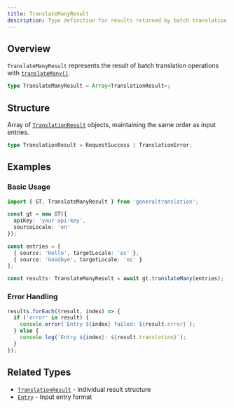 ```yaml
---
title: TranslateManyResult
description: Type definition for results returned by batch translation operations
---
```


## Overview

`TranslateManyResult` represents the result of batch translation operations with [`translateMany()`](/docs/core/class/methods/translation/translateMany).

```typescript
type TranslateManyResult = Array<TranslationResult>;
```

## Structure

Array of [`TranslationResult`](/docs/core/types/TranslationResult) objects, maintaining the same order as input entries.

```typescript
type TranslationResult = RequestSuccess | TranslationError;
```

## Examples

### Basic Usage

```typescript copy
import { GT, TranslateManyResult } from 'generaltranslation';

const gt = new GT({
  apiKey: 'your-api-key',
  sourceLocale: 'en'
});

const entries = [
  { source: 'Hello', targetLocale: 'es' },
  { source: 'Goodbye', targetLocale: 'es' }
];

const results: TranslateManyResult = await gt.translateMany(entries);
```

### Error Handling

```typescript copy
results.forEach((result, index) => {
  if ('error' in result) {
    console.error(`Entry ${index} failed: ${result.error}`);
  } else {
    console.log(`Entry ${index}: ${result.translation}`);
  }
});
```

## Related Types

* [`TranslationResult`](/docs/core/types/TranslationResult) - Individual result structure
* [`Entry`](/docs/core/types/Entry) - Input entry format